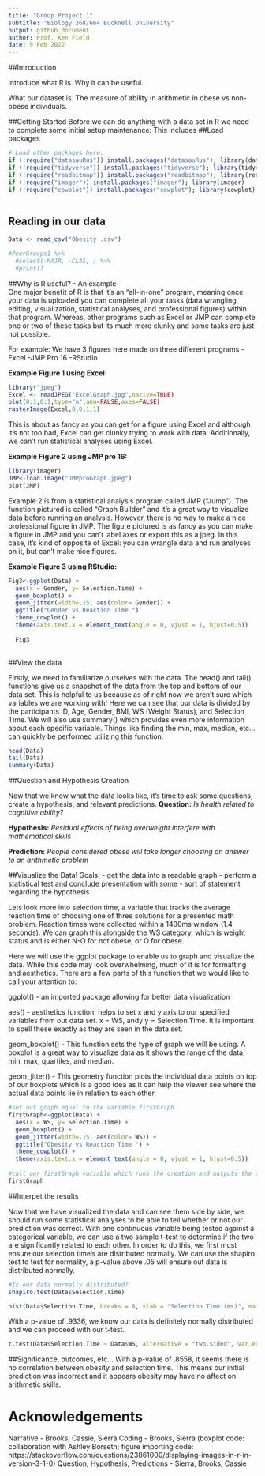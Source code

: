 ```yaml
---
title: "Group Project 1"
subtitle: "Biology 368/664 Bucknell University"
output: github_document
author: Prof. Ken Field
date: 9 Feb 2022
---
```

##Introduction

Introduce what R is. Why it can be useful.

What our dataset is. The measure of ability in arithmetic in obese vs non-obese individuals.

##Getting Started
Before we can do anything with a data set in R we need to complete some initial setup maintenance: 
This includes 
##Load packages
```r
# Load other packages here.
if (!require("datasauRus")) install.packages("datasauRus"); library(datasauRus)
if (!require("tidyverse")) install.packages("tidyverse"); library(tidyverse)
if (!require("readbitmap")) install.packages("readbitmap"); library(readbitmap)
if (!require("imager")) install.packages("imager"); library(imager)
if (!require("cowplot")) install.packages("cowplot"); library(cowplot)
```

```r

```

## Reading in our data 
```r
Data <- read_csv("0besity .csv")

#PeerGroups1 %>% 
  #select(-MAJR, -CLAS, ) %>%
  #print()
```

##Why is R useful? - An example  
One major benefit of R is that it's an "all-in-one" program, meaning once your data is uploaded you can complete all your tasks (data wrangling, editing, visualization, statistical analyses, and professional figures) within that program.
Whereas, other programs such as Excel or JMP can complete one or two of these tasks but its much more clunky and some tasks are just not possible. 

For example: 
We have 3 figures here made on three different programs
-Excel
-JMP Pro 16
-RStudio

**Example Figure 1 using Excel:**
```r
library("jpeg")
Excel <- readJPEG("ExcelGraph.jpg",native=TRUE)
plot(0:1,0:1,type="n",ann=FALSE,axes=FALSE)
rasterImage(Excel,0,0,1,1)

```
This is about as fancy as you can get for a figure using Excel and although it's not too bad, Excel can get clunky trying to work with data. Additionally, we can't run statistical analyses using Excel.

**Example Figure 2 using JMP pro 16:**
```r

library(imager)
JMP<-load.image("JMPproGraph.jpeg")
plot(JMP)

```
Example 2 is from a statistical analysis program called JMP ("Jump"). The function pictured is called "Graph Builder" and it's a great way to visualize data before running an analysis. However, there is no way to make a nice professional figure in JMP. The figure pictured is as fancy as you can make a figure in JMP and you can't label axes or export this as a jpeg. In this case, it's kind of opposite of Excel: you can wrangle data and run analyses on it, but can't make nice figures.

**Example Figure 3 using RStudio:**
```r

Fig3<-ggplot(Data) +
  aes(x = Gender, y= Selection.Time) +
  geom_boxplot() +
  geom_jitter(width=.15, aes(color= Gender)) +
  ggtitle("Gender vs Reaction Time ") 
  theme_cowplot() +
  theme(axis.text.x = element_text(angle = 0, vjust = 1, hjust=0.5))
  
  Fig3
  
```
##View the data

Firstly, we need to familiarize ourselves with the data. The head() and tail() functions give us a snapshot of the data from the top and bottom of our data set. This is helpful to us because as of right now we aren't sure which variables we are working with!
Here we can see that our data is divided by the participants ID, Age, Gender, BMI, WS (Weight Status), and Selection Time. We will also use summary() which provides even more information about each specific variable. Things like finding the min, max, median, etc... can quickly be performed utilizing this function.
```r
head(Data)
tail(Data)
summary(Data)
```

##Question and Hypothesis Creation

Now that we know what the data looks like, it's time to ask some questions, create a hypothesis, and relevant predictions. 
**Question:** *Is health related to cognitive ability?*

**Hypothesis:** *Residual effects of being overweight interfere with mathematical skills*

**Prediction:** *People considered obese will take longer choosing an answer to an arithmetic problem*


##Visualize the Data!
Goals:
- get the data into a readable graph
- perform a statistical test and conclude presentation with some - sort of statement regarding the hypothesis

Lets look more into selection time, a variable that tracks the average reaction time of choosing one of three solutions for a presented math problem. Reaction times were collected within a 1400ms window (1.4 seconds). We can graph this alongside the WS category, which is weight status and is either N-O for not obese, or O for obese. 

Here we will use the ggplot package to enable us to graph and visualize the data. While this code may look overwhelming, much of it is for formatting and aesthetics. There are a few parts of this function that we would like to call your attention to:

ggplot() - an imported package allowing for better data visualization

aes() - aesthetics function, helps to set x and y axis to our specified variables from out data set. x = WS, andy y = Selection.Time. It is important to spell these exactly as they are seen in the data set. 

geom_boxplot() - This function sets the type of graph we will be using. A boxplot is a great way to visualize data as it shows the range of the data, min, max, quartiles, and median. 

geom_jitter() - This geometry function plots the individual data points on top of our boxplots which is a good idea as it can help the viewer see where the actual data points lie in relation to each other. 


```r
#set out graph equal to the variable firstGraph
firstGraph<-ggplot(Data) +
  aes(x = WS, y= Selection.Time) +
  geom_boxplot() +
  geom_jitter(width=.15, aes(color= WS)) +
  ggtitle("Obesity vs Reaction Time ") +
  theme_cowplot() +
  theme(axis.text.x = element_text(angle = 0, vjust = 1, hjust=0.5))
  
#call our firstGraph variable which runs the creation and outputs the graph
firstGraph

```


##Interpet the results

Now that we have visualized the data and can see them side by side, we should run some statistical analyses to be able to tell whether or not our prediction was correct. With one continuous variable being tested against a categorical variable, we can use a two sample t-test to determine if the two are significantly related to each other. In order to do this, we first must ensure our selection time's are distributed normally. We can use the shapiro test to test for normality, a p-value above .05 will ensure out data is distributed normally.

```r
#Is our data normally distributed?
shapiro.test(Data$Selection.Time)

hist(Data$Selection.Time, breaks = 8, xlab = "Selection Time (ms)", main = "Histogram of Selection Time", col = "light blue")
```
With a p-value of .9336, we know our data is definitely normally distributed and we can proceed with our t-test.

```r

t.test(Data$Selection.Time ~ Data$WS, alternative = "two.sided", var.equal = FALSE)

```


##Significance, outcomes, etc...
With a p-value of .8558, it seems there is no correlation between obesity and selection time. This means our initial prediction was incorrect and it appears obesity may have no affect on arithmetic skills.



# Acknowledgements
Narrative - Brooks, Cassie, Sierra
Coding - Brooks, Sierra (boxplot code: collaboration with Ashley Borseth; figure importing code: https://stackoverflow.com/questions/23861000/displaying-images-in-r-in-version-3-1-0)
Question, Hypothesis, Predictions - Sierra, Brooks, Cassie
